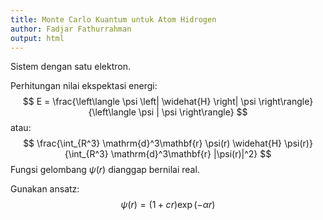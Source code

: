 ```yaml
---
title: Monte Carlo Kuantum untuk Atom Hidrogen
author: Fadjar Fathurrahman
output: html
---
```



Sistem dengan satu elektron.

Perhitungan nilai ekspektasi energi:
$$
E = \frac{\left\langle \psi \left| \widehat{H} \right| \psi \right\rangle}{\left\langle \psi | \psi \right\rangle}
$$
atau:
$$
\frac{\int_{R^3} \mathrm{d}^3\mathbf{r} \psi(r) \widehat{H} \psi(r)}{\int_{R^3} \mathrm{d}^3\mathbf{r} |\psi(r)|^2}
$$
Fungsi gelombang $\psi(r)$ dianggap bernilai real.

Gunakan ansatz:
$$
\psi(r) = (1 + cr)\exp(-\alpha r)
$$
